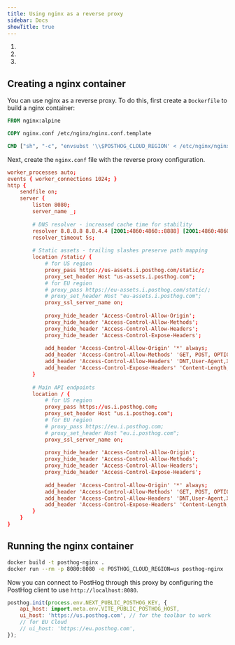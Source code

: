 ```yaml
---
title: Using nginx as a reverse proxy
sidebar: Docs
showTitle: true
---
```



<CalloutBox icon="IconWarning" title="Warning" type="fyi">

  1. <ProxyWarning />
  2. <RegionWarning />
  3. <ProxyPathNamesWarning />

</CalloutBox>

## Creating a nginx container

You can use nginx as a reverse proxy. To do this, first create a `Dockerfile` to build a nginx container:

```dockerfile
FROM nginx:alpine

COPY nginx.conf /etc/nginx/nginx.conf.template

CMD ["sh", "-c", "envsubst '\\$POSTHOG_CLOUD_REGION' < /etc/nginx/nginx.conf.template > /etc/nginx/nginx.conf && nginx -g 'daemon off;'"]
```

Next, create the `nginx.conf` file with the reverse proxy configuration.

```nginx.conf
worker_processes auto;
events { worker_connections 1024; }
http {
    sendfile on;
    server {
        listen 8080;
        server_name _;
        
        # DNS resolver - increased cache time for stability
        resolver 8.8.8.8 8.8.4.4 [2001:4860:4860::8888] [2001:4860:4860::8844] valid=300s;
        resolver_timeout 5s;
        
        # Static assets - trailing slashes preserve path mapping
        location /static/ {
            # for US region
            proxy_pass https://us-assets.i.posthog.com/static/;
            proxy_set_header Host "us-assets.i.posthog.com";
            # for EU region
            # proxy_pass https://eu-assets.i.posthog.com/static/;
            # proxy_set_header Host "eu-assets.i.posthog.com";
            proxy_ssl_server_name on;
            
            proxy_hide_header 'Access-Control-Allow-Origin';
            proxy_hide_header 'Access-Control-Allow-Methods';
            proxy_hide_header 'Access-Control-Allow-Headers';
            proxy_hide_header 'Access-Control-Expose-Headers';
            
            add_header 'Access-Control-Allow-Origin' '*' always;
            add_header 'Access-Control-Allow-Methods' 'GET, POST, OPTIONS' always;
            add_header 'Access-Control-Allow-Headers' 'DNT,User-Agent,X-Requested-With,If-Modified-Since,Cache-Control,Content-Type,Range' always;
            add_header 'Access-Control-Expose-Headers' 'Content-Length,Content-Range' always;
        }
        
        # Main API endpoints
        location / {
            # for US region
            proxy_pass https://us.i.posthog.com;
            proxy_set_header Host "us.i.posthog.com";
            # for EU region
            # proxy_pass https://eu.i.posthog.com;
            # proxy_set_header Host "eu.i.posthog.com";
            proxy_ssl_server_name on;
            
            proxy_hide_header 'Access-Control-Allow-Origin';
            proxy_hide_header 'Access-Control-Allow-Methods';
            proxy_hide_header 'Access-Control-Allow-Headers';
            proxy_hide_header 'Access-Control-Expose-Headers';
            
            add_header 'Access-Control-Allow-Origin' '*' always;
            add_header 'Access-Control-Allow-Methods' 'GET, POST, OPTIONS' always;
            add_header 'Access-Control-Allow-Headers' 'DNT,User-Agent,X-Requested-With,If-Modified-Since,Cache-Control,Content-Type,Range' always;
            add_header 'Access-Control-Expose-Headers' 'Content-Length,Content-Range' always;
        }
    }
}
```

## Running the nginx container

```bash
docker build -t posthog-nginx . 
docker run --rm -p 8080:8080 -e POSTHOG_CLOUD_REGION=us posthog-nginx
```

Now you can connect to PostHog through this proxy by configuring the PostHog client to use `http://localhost:8080`.

```js
posthog.init(process.env.NEXT_PUBLIC_POSTHOG_KEY, {
    api_host: import.meta.env.VITE_PUBLIC_POSTHOG_HOST,
    ui_host: 'https://us.posthog.com', // for the toolbar to work
    // for EU Cloud
    // ui_host: 'https://eu.posthog.com',
});
```
